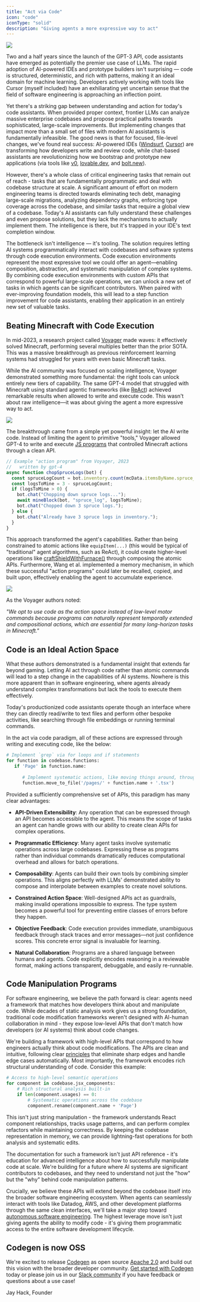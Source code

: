 ```yaml
---
title: "Act via Code"
icon: "code"
iconType: "solid"
description: "Giving agents a more expressive way to act"
---
```


<Frame caption="Voyager (2023) solved agentic tasks with code execution">
  <img src="/images/mine-amethyst.png" />
</Frame>


Two and a half years since the launch of the GPT-3 API, code assistants have emerged as potentially the premier use case of LLMs. The rapid adoption of AI-powered IDEs and prototype builders isn't surprising — code is structured, deterministic, and rich with patterns, making it an ideal domain for machine learning. Developers actively working with tools like Cursor (myself included) have an exhiliarating yet uncertain sense that the field of software engineering is approaching an inflection point.

Yet there's a striking gap between understanding and action for today's code assistants. When provided proper context, frontier LLMs can analyze massive enterprise codebases and propose practical paths towards sophisticated, large-scale improvements. But implementing changes that impact more than a small set of files with modern AI assistants is fundamentally infeasible. The good news is that for focused, file-level changes, we've found real success: AI-powered IDEs ([Windsurf](https://codeium.com/windsurf), [Cursor](https://www.cursor.com/)) are transforming how developers write and review code, while chat-based assistants are revolutionizing how we bootstrap and prototype new applications (via tools like [v0](https://v0.dev/), [lovable.dev](https://lovable.dev/), and [bolt.new](https://bolt.new/)).

However, there's a whole class of critical engineering tasks that remain out of reach - tasks that are fundamentally programmatic and deal with codebase structure at scale. A significant amount of effort on modern engineering teams is directed towards eliminating tech debt, managing large-scale migrations, analyzing dependency graphs, enforcing type coverage across the codebase, and similar tasks that require a global view of a codebase. Today's AI assistants can fully understand these challenges and even propose solutions, but they lack the mechanisms to actually implement them. The intelligence is there, but it's trapped in your IDE's text completion window.


The bottleneck isn't intelligence — it's tooling. The solution requires letting AI systems programmatically interact with codebases and software systems through code execution environments. Code execution environments represent the most expressive tool we could offer an agent—enabling composition, abstraction, and systematic manipulation of complex systems. By combining code execution environments with custom APIs that correspond to powerful large-scale operations, we can unlock a new set of tasks in which agents can be significant contributors. When paired with ever-improving foundation models, this will lead to a step function improvement for code assistants, enabling their application in an entirely new set of valuable tasks.

## Beating Minecraft with Code Execution

In mid-2023, a research project called [Voyager](https://voyager.minedojo.org) made waves: it effectively solved Minecraft, performing several multiples better than the prior SOTA. This was a massive breakthrough as previous reinforcement learning systems had struggled for years with even basic Minecraft tasks.

While the AI community was focused on scaling intelligence, Voyager demonstrated something more fundamental: the right tools can unlock entirely new tiers of capability. The same GPT-4 model that struggled with Minecraft using standard agentic frameworks (like [ReAct](https://klu.ai/glossary/react-agent-model)) achieved remarkable results when allowed to write and execute code. This wasn't about raw intelligence—it was about giving the agent a more expressive way to act.

<Frame>
   <img src="/images/voyager-performance.png" />
</Frame>

The breakthrough came from a simple yet powerful insight: let the AI write code. Instead of limiting the agent to primitive "tools," Voyager allowed GPT-4 to write and execute [JS programs](https://github.com/MineDojo/Voyager/tree/main/skill_library/trial2/skill/code) that controlled Minecraft actions through a clean API.

```javascript
// Example "action program" from Voyager, 2023
//   written by gpt-4
async function chopSpruceLogs(bot) {
  const spruceLogCount = bot.inventory.count(mcData.itemsByName.spruce_log.id);
  const logsToMine = 3 - spruceLogCount;
  if (logsToMine > 0) {
    bot.chat("Chopping down spruce logs...");
    await mineBlock(bot, "spruce_log", logsToMine);
    bot.chat("Chopped down 3 spruce logs.");
  } else {
    bot.chat("Already have 3 spruce logs in inventory.");
  }
}
```

This approach transformed the agent's capabilities. Rather than being constrained to atomic actions like `equipItem(...)` (this would be typical of "traditional" agent algorithms, such as ReAct), it could create higher-level operations like [craftShieldWithFurnace()](https://github.com/MineDojo/Voyager/blob/main/skill_library/trial2/skill/code/craftShieldWithFurnace.js) through composing the atomic APIs. Furthermore, Wang et al. implemented a memory mechanism, in which these successful "action programs" could later be recalled, copied, and built upon, effectively enabling the agent to accumulate experience.

<Frame>
   <img src="/images/voyager-retrieval.png" />
</Frame>

As the Voyager authors noted: 

<Tip>*"We opt to use code as the action space instead of low-level motor commands because programs can naturally represent temporally extended and compositional actions, which are essential for many long-horizon tasks in Minecraft."*</Tip>

## Code is an Ideal Action Space

What these authors demonstrated is a fundamental insight that extends far beyond gaming. Letting AI act through code rather than atomic commands will lead to a step change in the capabilities of AI systems. Nowhere is this more apparent than in software engineering, where agents already understand complex transformations but lack the tools to execute them effectively.

Today's productionized code assistants operate though an interface where they can directly read/write to text files and perform other bespoke activities, like searching through file embeddings or running terminal commands.

In the act via code paradigm, all of these actions are expressed through writing and executing code, like the below:

```python
# Implement `grep` via for loops and if statements
for function in codebase.functions:
   if 'Page' in function.name:  
      
      # Implement systematic actions, like moving things around, through an API
      function.move_to_file('/pages/' + function.name + '.tsx')
```

Provided a sufficiently comprehensive set of APIs, this paradigm has many clear advantages:

- **API-Driven Extensibility**: Any operation that can be expressed through an API becomes accessible to the agent. This means the scope of tasks an agent can handle grows with our ability to create clean APIs for complex operations.

- **Programmatic Efficiency**: Many agent tasks involve systematic operations across large codebases. Expressing these as programs rather than individual commands dramatically reduces computational overhead and allows for batch operations.

- **Composability**: Agents can build their own tools by combining simpler operations. This aligns perfectly with LLMs' demonstrated ability to compose and interpolate between examples to create novel solutions.

- **Constrained Action Space**: Well-designed APIs act as guardrails, making invalid operations impossible to express. The type system becomes a powerful tool for preventing entire classes of errors before they happen.

- **Objective Feedback**: Code execution provides immediate, unambiguous feedback through stack traces and error messages—not just confidence scores. This concrete error signal is invaluable for learning.

- **Natural Collaboration**: Programs are a shared language between humans and agents. Code explicitly encodes reasoning in a reviewable format, making actions transparent, debuggable, and easily re-runnable.

## Code Manipulation Programs

For software engineering, we believe the path forward is clear: agents need a framework that matches how developers think about and manipulate code. While decades of static analysis work gives us a strong foundation, traditional code modification frameworks weren't designed with AI-human collaboration in mind - they expose low-level APIs that don't match how developers (or AI systems) think about code changes.

We're building a framework with high-level APIs that correspond to how engineers actually think about code modifications. The APIs are clean and intuitive, following clear [principles](/introduction/guiding-principles) that eliminate sharp edges and handle edge cases automatically. Most importantly, the framework encodes rich structural understanding of code. Consider this example:

```python
# Access to high-level semantic operations
for component in codebase.jsx_components:
    # Rich structural analysis built-in
    if len(component.usages) == 0:
        # Systematic operations across the codebase
        component.rename(component.name + 'Page')
```

This isn't just string manipulation - the framework understands React component relationships, tracks usage patterns, and can perform complex refactors while maintaining correctness. By keeping the codebase representation in memory, we can provide lightning-fast operations for both analysis and systematic edits.

The documentation for such a framework isn't just API reference - it's education for advanced intelligence about how to successfully manipulate code at scale. We're building for a future where AI systems are significant contributors to codebases, and they need to understand not just the "how" but the "why" behind code manipulation patterns.

Crucially, we believe these APIs will extend beyond the codebase itself into the broader software engineering ecosystem. When agents can seamlessly interact with tools like Datadog, AWS, and other development platforms through the same clean interfaces, we'll take a major step toward [autonomous software engineering](/introduction/about#our-mission). The highest leverage move isn't just giving agents the ability to modify code - it's giving them programmatic access to the entire software development lifecycle.

## Codegen is now OSS

We're excited to release [Codegen](https://github.com/codegen-sh/codegen-sdk) as open source [Apache 2.0](https://github.com/codegen-sh/codegen-sdk?tab=Apache-2.0-1-ov-file) and build out this vision with the broader developer community. [Get started with Codegen](/introduction/getting-started) today or please join us in our [Slack community](https://community.codegen.com) if you have feedback or questions about a use case!

Jay Hack, Founder